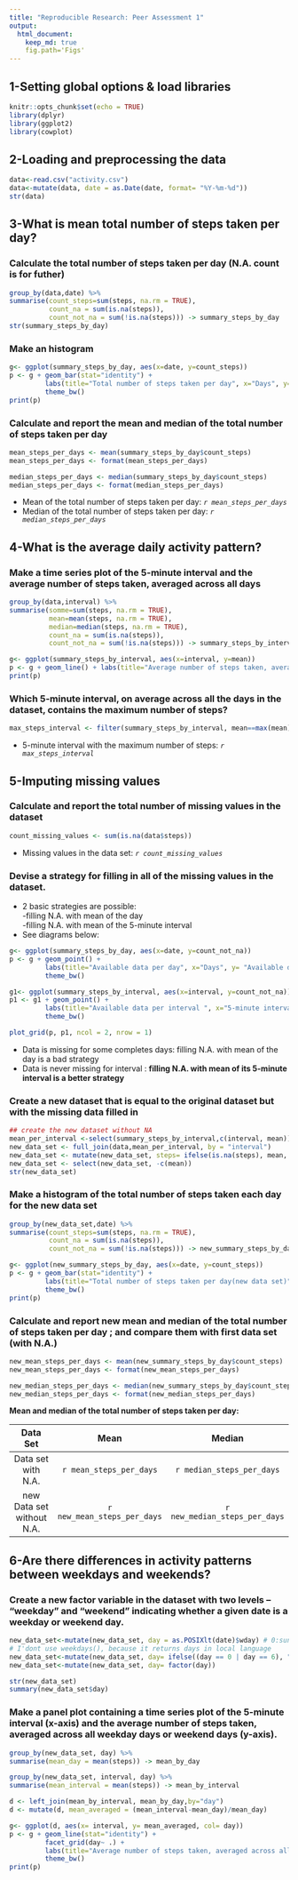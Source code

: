 ```yaml
---
title: "Reproducible Research: Peer Assessment 1"
output: 
  html_document:
    keep_md: true
    fig.path='Figs'
---
```


## 1-Setting global options & load libraries

```r
knitr::opts_chunk$set(echo = TRUE)
library(dplyr)
library(ggplot2)
library(cowplot)
```

## 2-Loading and preprocessing the data
```r
data<-read.csv("activity.csv")
data<-mutate(data, date = as.Date(date, format= "%Y-%m-%d"))
str(data)
```

## 3-What is mean total number of steps taken per day?
### Calculate the total number of steps taken per day (N.A. count is for futher)
```r
group_by(data,date) %>%
summarise(count_steps=sum(steps, na.rm = TRUE), 
          count_na = sum(is.na(steps)),
          count_not_na = sum(!is.na(steps))) -> summary_steps_by_day
str(summary_steps_by_day)
```

### Make an histogram
```r
g<- ggplot(summary_steps_by_day, aes(x=date, y=count_steps))
p <- g + geom_bar(stat="identity") + 
         labs(title="Total number of steps taken per day", x="Days", y= "Steps") +
         theme_bw()
print(p)
```

### Calculate and report the mean and median of the total number of steps taken per day
```r
mean_steps_per_days <- mean(summary_steps_by_day$count_steps)
mean_steps_per_days <- format(mean_steps_per_days)

median_steps_per_days <- median(summary_steps_by_day$count_steps)
median_steps_per_days <- format(median_steps_per_days)
```
* Mean of the total number of steps taken per day: _`r mean_steps_per_days`_
* Median of the total number of steps taken per day: _`r median_steps_per_days`_


## 4-What is the average daily activity pattern?
### Make a time series plot of the 5-minute interval and the average number of steps taken, averaged across all days
```r
group_by(data,interval) %>%
summarise(somme=sum(steps, na.rm = TRUE),
          mean=mean(steps, na.rm = TRUE), 
          median=median(steps, na.rm = TRUE),
          count_na = sum(is.na(steps)),
          count_not_na = sum(!is.na(steps))) -> summary_steps_by_interval

g<- ggplot(summary_steps_by_interval, aes(x=interval, y=mean))
p <- g + geom_line() + labs(title="Average number of steps taken, averaged across all days", x="5-minute intervals", y= "Steps") + theme_bw()
print(p)
```

### Which 5-minute interval, on average across all the days in the dataset, contains the maximum number of steps?
```r
max_steps_interval <- filter(summary_steps_by_interval, mean==max(mean))$interval
```
* 5-minute interval with the maximum number of steps: _`r max_steps_interval`_


## 5-Imputing missing values
### Calculate and report the total number of missing values in the dataset
```r
count_missing_values <- sum(is.na(data$steps))
```
* Missing values in the data set: _`r count_missing_values`_

### Devise a strategy for filling in all of the missing values in the dataset.
* 2 basic strategies are possible:  
 -filling N.A. with mean of the day  
 -filling N.A. with mean of the 5-minute interval  
* See diagrams below:
```r
g<- ggplot(summary_steps_by_day, aes(x=date, y=count_not_na))
p <- g + geom_point() + 
         labs(title="Available data per day", x="Days", y= "Available data (Steps)") +
         theme_bw()

g1<- ggplot(summary_steps_by_interval, aes(x=interval, y=count_not_na))
p1 <- g1 + geom_point() + 
         labs(title="Available data per interval ", x="5-minute interval", y= "Available data (Steps)") +
         theme_bw()

plot_grid(p, p1, ncol = 2, nrow = 1)
```

* Data is missing for some completes days: filling N.A. with mean of the day is a bad strategy
* Data is never missing for interval : __filling N.A. with mean of its 5-minute interval is a better strategy__

### Create a new dataset that is equal to the original dataset but with the missing data filled in
```r
## create the new dataset without NA
mean_per_interval <-select(summary_steps_by_interval,c(interval, mean))
new_data_set <- full_join(data,mean_per_interval, by = "interval")
new_data_set <- mutate(new_data_set, steps= ifelse(is.na(steps), mean, steps))
new_data_set <- select(new_data_set, -c(mean))
str(new_data_set)
```

### Make a histogram of the total number of steps taken each day for the new data set
```r

group_by(new_data_set,date) %>%
summarise(count_steps=sum(steps, na.rm = TRUE), 
          count_na = sum(is.na(steps)),
          count_not_na = sum(!is.na(steps))) -> new_summary_steps_by_day

g<- ggplot(new_summary_steps_by_day, aes(x=date, y=count_steps))
p <- g + geom_bar(stat="identity") + 
         labs(title="Total number of steps taken per day(new data set)", x="Days", y= "Steps") +
         theme_bw()
print(p)
```

### Calculate and report new mean and median of the total number of steps taken per day ; and compare them with first data set (with N.A.)
```r
new_mean_steps_per_days <- mean(new_summary_steps_by_day$count_steps)
new_mean_steps_per_days <- format(new_mean_steps_per_days)

new_median_steps_per_days <- median(new_summary_steps_by_day$count_steps)
new_median_steps_per_days <- format(new_median_steps_per_days)
```
__Mean and median of the total number of steps taken per day:__    

|Data Set|Mean|Median|
|:----:|:----:|:----:|
|Data set with N.A.|`r mean_steps_per_days`|`r median_steps_per_days`|
|new Data set without N.A.|`r new_mean_steps_per_days`|`r new_median_steps_per_days`|


## 6-Are there differences in activity patterns between weekdays and weekends?
### Create a new factor variable in the dataset with two levels – “weekday” and “weekend” indicating whether a given date is a weekday or weekend day.
```r
new_data_set<-mutate(new_data_set, day = as.POSIXlt(date)$wday) # 0:sunday, 1: monday, ...
# I'dont use weekdays(), because it returns days in local language
new_data_set<-mutate(new_data_set, day= ifelse((day == 0 | day == 6), "Weekend","Weekday"))
new_data_set<-mutate(new_data_set, day= factor(day))

str(new_data_set)
summary(new_data_set$day)
```

### Make a panel plot containing a time series plot of the 5-minute interval (x-axis) and the average number of steps taken, averaged across all weekday days or weekend days (y-axis). 
```r
group_by(new_data_set, day) %>%
summarise(mean_day = mean(steps)) -> mean_by_day

group_by(new_data_set, interval, day) %>%
summarise(mean_interval = mean(steps)) -> mean_by_interval

d <- left_join(mean_by_interval, mean_by_day,by="day")
d <- mutate(d, mean_averaged = (mean_interval-mean_day)/mean_day)

g<- ggplot(d, aes(x= interval, y= mean_averaged, col= day))
p <- g + geom_line(stat="identity") +
         facet_grid(day~ .) +
         labs(title="Average number of steps taken, averaged across all weekday or weekend days", x="5-minute interval", y= "Relative averaged steps") +
         theme_bw()
print(p)
```
